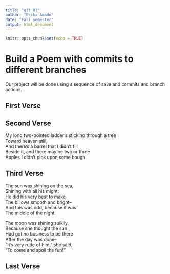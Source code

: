 ---
title: "git_01"
author: "Erika Amado"
date: "Fall semester"
output: html_document
---

```{r setup, include=FALSE}
knitr::opts_chunk$set(echo = TRUE)
```
# Build a Poem with commits to different branches
Our project will be done using a sequence of save and commits and branch actions. 
<!-- Do not modify or change any text in "!--" bracketed areas such as this --- these are instructions to
you, if you change any of this the git program will notice it and compromise your git merging strategy !-->

## First Verse 
<!--Put the first five lines of a poem by Lewis Carrol in this section!--> 

## Second Verse
<!--Put the first five lines of a poem by Robert Frost here!--> 
My long two-pointed ladder's sticking through a tree  
Toward heaven still,  
And there's a barrel that I didn't fill  
Beside it, and there may be two or three  
Apples I didn't pick upon some bough.  

## Third Verse
<!--Put the first two verses of The Walrus and the Carpenter here!--> 

The sun was shining on the sea,  
Shining with all his might:  
He did his very best to make  
The billows smooth and bright--  
And this was odd, because it was  
The middle of the night.  

The moon was shining sulkily,  
Because she thought the sun  
Had got no business to be there  
After the day was done--  
"It's very rude of him," she said,  
"To come and spoil the fun!"  

## Last Verse
<!--Put a short poem of your choice 8-20 lines,here!-->
